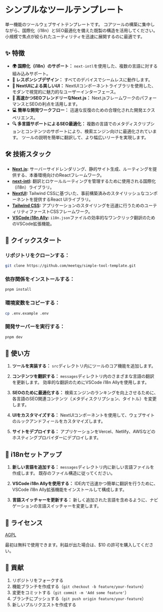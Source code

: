 # シンプルなツールテンプレート

単一機能のツールウェブサイトテンプレートです。 コアツールの構築に集中しながら、国際化（i18n）とSEO最適化を備えた既製の構造を活用してください。 小規模で焦点が絞られたユーティリティを迅速に展開するのに最適です。

## ✨ 特徴

- **🌍 国際化（i18n）のサポート：** `next-intl`を使用した、複数の言語に対する組み込みサポート。
- **📱 レスポンシブデザイン：** すべてのデバイスでシームレスに動作します。
- **🎨 NextUIによる美しいUI：** NextUIコンポーネントライブラリを使用した、モダンで視覚的に魅力的なユーザーインターフェース。
- **🚀 高速かつSEOフレンドリーなNext.js：** Next.jsフレームワークのパフォーマンスとSEOの利点を活用します。
- **💻 簡単な開発ワークフロー：** 迅速な反復のための合理化された開発エクスペリエンス。
- **🔍 多言語サポートによるSEO最適化：** 複数の言語でのメタディスクリプションとコンテンツのサポートにより、検索エンジン向けに最適化されています。 ツールの説明を簡単に翻訳して、より幅広いリーチを実現します。

## 🛠️ 技術スタック

- **[Next.js](https://nextjs.org/):** サーバーサイドレンダリング、静的サイト生成、ルーティングを提供する、本番環境向けのReactフレームワーク。
- **[next-intl](https://next-intl-docs.vercel.app/):** 翻訳とロケールルーティングを管理するために使用される国際化（i18n）ライブラリ。
- **[NextUI](https://nextui.org/):** Tailwind CSSに基づいた、事前構築済みのスタイリッシュなコンポーネントを提供するReact UIライブラリ。
- **[Tailwind CSS](https://tailwindcss.com/):** アプリケーションのスタイリングを迅速に行うためのユーティリティファーストCSSフレームワーク。
- **[VSCode i18n Ally](https://marketplace.visualstudio.com/items?itemName=lokalise.i18n-ally):** `i18n.json`ファイルの効率的なワンクリック翻訳のためのVSCode拡張機能。

## 🚀 クイックスタート

### **リポジトリをクローンする：**

```bash
git clone https://github.com/meetqy/simple-tool-template.git
```

### **依存関係をインストールする：**

```bash
pnpm install
```

### **環境変数をコピーする：**

```bash
cp .env.example .env
```

### **開発サーバーを実行する：**

```bash
pnpm dev
```

## 📖 使い方

1. **ツールを実装する：** `src`ディレクトリ内にツールのコア機能を追加します。

2. **コンテンツを翻訳する：** `messages`ディレクトリ内のさまざまな言語の翻訳を更新します。 効率的な翻訳のためにVSCode i18n Allyを使用します。

3. **SEOのために最適化する：** 検索エンジンのランキングを向上させるために、各言語のSEO関連コンテンツ（メタディスクリプション、タイトル）を変更します。

4. **UIをカスタマイズする：** NextUIコンポーネントを使用して、ウェブサイトのルックアンドフィールをカスタマイズします。

5. **サイトをデプロイする：** アプリケーションをVercel、Netlify、AWSなどのホスティングプロバイダーにデプロイします。

## 📝 i18nセットアップ

1. **新しい言語を追加する：** `messages`ディレクトリ内に新しい言語ファイルを作成します。 既存のファイル構造に従ってください。

2. **VSCode i18n Allyを使用する：** IDE内で迅速かつ簡単に翻訳を行うために、VSCode i18n Ally拡張機能をインストールして構成します。

3. **言語スイッチャーを更新する：** 新しく追加された言語を含めるように、ナビゲーションの言語スイッチャーを変更します。

## 📄 ライセンス

[AGPL](https://github.com/meetqy/simple-tool-template/blob/main/LICENSE)

最初は無料で使用できます。利益が出た場合は、$10 の許可を購入してください。

## 🤝 貢献

1. リポジトリをフォークする
2. 機能ブランチを作成する（`git checkout -b feature/your-feature`）
3. 変更をコミットする（`git commit -m 'Add some feature'`）
4. ブランチにプッシュする（`git push origin feature/your-feature`）
5. 新しいプルリクエストを作成する
